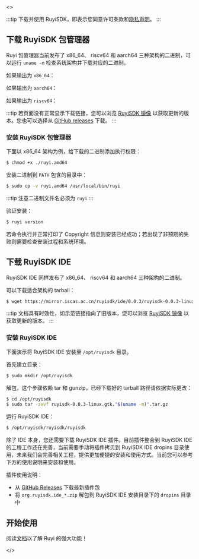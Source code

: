 
<ReleaseProvider>
  <>

:::tip
下载并使用 RuyiSDK，即表示您同意许可条款和[隐私声明](https://ruyisdk.org/docs/legal/privacyPolicy/)。
:::

## 下载 RuyiSDK 包管理器

Ruyi 包管理器当前发布了 x86_64、 riscv64 和 aarch64 三种架构的二进制，可以运行 ``uname -m`` 检查系统架构并下载对应的二进制。

如果输出为 ``x86_64``：

<DownloadRuyi arch="x86_64" />

如果输出为 ``aarch64``：

<DownloadRuyi arch="aarch64" />

如果输出为 ``riscv64``：

<DownloadRuyi arch="riscv64" />

:::tip
若页面没有正常显示下载链接，您可以浏览 [RuyiSDK 镜像](https://mirror.iscas.ac.cn/ruyisdk/ruyi/releases/) 以获取更新的版本。您也可以选择从 [GitHub releases](https://github.com/ruyisdk/ruyi/releases) 下载。
:::

### 安装 RuyiSDK 包管理器

下面以 x86_64 架构为例，给下载的二进制添加执行权限：

```bash
$ chmod +x ./ruyi.amd64
```

安装二进制到 ``PATH`` 包含的目录中：

```bash
$ sudo cp -v ruyi.amd64 /usr/local/bin/ruyi
```

:::tip
注意二进制文件名必须为 ``ruyi``
:::

验证安装：

```bash
$ ruyi version
```

若命令执行并正常打印了 Copyright 信息则安装已经成功；若出现了非预期的失败则需要检查安装过程和系统环境。

## 下载 RuyiSDK IDE

RuyiSDK IDE 同样发布了 x86_64、 riscv64 和 aarch64 三种架构的二进制。

可以下载适合架构的 tarball：

```bash
$ wget https://mirror.iscas.ac.cn/ruyisdk/ide/0.0.3/ruyisdk-0.0.3-linux.gtk."$(uname -m)".tar.gz
```

:::tip
文档具有时效性，如示范链接指向了旧版本，您可以浏览 [RuyiSDK 镜像](https://mirror.iscas.ac.cn/ruyisdk/ide/) 以获取更新的版本。
:::

### 安装 RuyiSDK IDE


下面演示将 RuyiSDK IDE 安装至 ``/opt/ruyisdk`` 目录。

首先建立目录：

```bash
$ sudo mkdir /opt/ruyisdk
```

解包，这个步骤依赖 tar 和 gunzip，已经下载好的 tarball 路径请依据实际更改：

```bash
$ cd /opt/ruyisdk
$ sudo tar -zxvf ruyisdk-0.0.3-linux.gtk."$(uname -m)".tar.gz
```

运行 RuyiSDK IDE：

```bash
$ /opt/ruyisdk/ruyisdk/ruyisdk
```

除了 IDE 本身，您还需要下载 RuyiSDK IDE 插件。目前插件整合到 RuyiSDK IDE 的工程工作还在完善，当前需要手动将插件拷贝到 RuyiSDK IDE dropins 目录使用，未来我们会完善相关工程，提供更加便捷的安装和使用方式。当前您可以参考下方的使用说明来安装和使用。

插件使用说明：

+ 从 [GitHub Releases](https://github.com/ruyisdk/ruyisdk-eclipse-plugins/releases/latest) 下载最新插件包
+ 将 ``org.ruyisdk.ide_*.zip`` 解包到 RuyiSDK IDE 安装目录下的 `dropins` 目录中

## 开始使用

阅读[文档](/docs/intro)以了解 Ruyi 的强大功能！

  </>
</ReleaseProvider>

